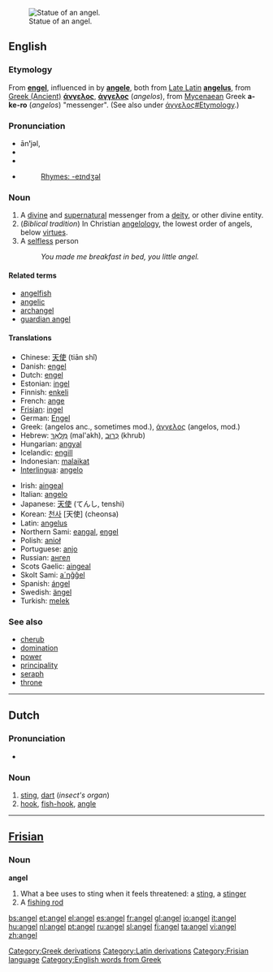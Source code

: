 {{see|Angel|ángel}}
[[Image:Statue at Metairie Cemetery.jpg|thumb|right|Statue of an angel.]]

==English==

===Etymology===
From {{OE.}} '''[[engel]]''', influenced in {{ME.}} by {{OF.}} '''[[angele]]''', both from [[w:Vulgar Latin|Late Latin]] '''[[angelus]]''', from [[w:Ancient Greek language|Greek (Ancient)]] '''[[άνγελος]]''', '''[[άγγελος]]''' (''angelos''), from [[Mycenaean]] Greek '''a-ke-ro''' (''angelos'') "messenger". (See also under [[άγγελος#Etymology]].)

===Pronunciation===
*ān'''ʹ'''jəl,
*{{IPA|/ˈeɪndʒəl/}}
*{{audio|en-uk-angel.ogg|Audio (UK)}}
*{{audio|en-us-angel.ogg|Audio (US)}}
*: [[Rhymes:English:-eɪndʒəl|Rhymes: -eɪndʒəl]]


===Noun===
{{en-noun}}

# A [[divine]] and [[supernatural]] messenger from a [[deity]], or other divine entity.
# (''Biblical tradition'') In Christian [[angelology]], the lowest order of angels, below [[virtue]]s.
# A [[selfless]] person
#: ''You made me breakfast in bed, you little angel.''

====Related terms====
*[[angelfish]]
*[[angelic]]
*[[archangel]]
*[[guardian angel]]

====Translations====
{{top}}
*Chinese: [[天使]] (tiān shǐ)
*Danish: [[engel]]
*Dutch: [[engel]] {{m}}
*Estonian: [[ingel]]
*Finnish: [[enkeli]]
*French: [[ange]] {{m}}
*[[Frisian]]: [[ingel]]
*German: [[Engel]] {{m}}
*Greek: (angelos anc., sometimes mod.), [[άγγελος]] {{m}} (angelos, mod.)
*Hebrew: [[מלאך|מַלְאָךְ]] {{m}} (mal'akh), [[כרוב|כְּרוּב]] {{m}} (khrub)
*Hungarian: [[angyal]]
*Icelandic: [[engill]] {{m}}
*Indonesian: [[malaikat]]
*[[Interlingua]]: [[angelo]]
{{mid}}
*Irish: [[aingeal]]
*Italian: [[angelo]] {{m}}
*Japanese: [[天使]] (てんし, tenshi)
*Korean: [[천사]] [天使] (cheonsa)
*Latin: [[angelus]] {{m}}
*Northern Sami: [[eaŋgal]], [[eŋgel]]
*Polish: [[anioł]] {{m}}
*Portuguese: [[anjo]] {{m}}
*Russian: [[ангел]]
*Scots Gaelic: [[aingeal]] {{m}}
*Skolt Sami: [[a´ŋǧǧel]]
*Spanish: [[ángel]] {{m}}
*Swedish: [[ängel]] {{c}}
*Turkish: [[melek]]
{{bottom}}

===See also===
*[[cherub]]
*[[domination]]
*[[power]]
*[[principality]]
*[[seraph]]
*[[throne]]

----

==Dutch==

===Pronunciation===
*{{IPA|/ˈaŋəl/}}

===Noun===
{{nl-noun|g=m|angels|angeltje}}

# [[sting]], [[dart]] (''insect's organ'')
# [[hook]], [[fish-hook]], [[angle]]

----

==[[Frisian]]==

===Noun===
'''angel'''

# What a bee uses to sting when it feels threatened: a [[sting]], a [[stinger]]
# A [[fishing rod]]

[[Category:Greek derivations]]
[[Category:Latin derivations]]
[[Category:Frisian language]]
[[Category:English words from Greek]]

[[bs:angel]]
[[et:angel]]
[[el:angel]]
[[es:angel]]
[[fr:angel]]
[[gl:angel]]
[[io:angel]]
[[it:angel]]
[[hu:angel]]
[[nl:angel]]
[[pt:angel]]
[[ru:angel]]
[[sl:angel]]
[[fi:angel]]
[[ta:angel]]
[[vi:angel]]
[[zh:angel]]